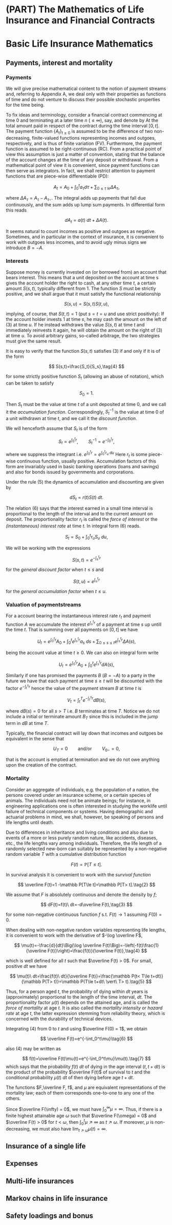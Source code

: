 # (PART) The Mathematics of Life Insurance and Financial Contracts {-}

# Basic Life Insurance Mathematics

## Payments, interest and mortality

### Payments

We will give precise mathematical content to the notion of payment streams and, referring to Appendix A, we deal only with their properties as functions of time and do not venture to discuss their possible stochastic properties for the time being.

To fix ideas and terminology, consider a financial contract commencing at time 0 and terminating at a later time $n$ $(\le \infty)$, say, and denote by At the total amount paid in respect of the contract during the time interval $[0, t]$. The payment function $\{A_t\}_{t\ge 0}$ is assumed to be the difference of two non-decreasing, finite-valued functions representing incomes and outgoes, respectively, and is thus of finite variation (FV). Furthermore, the payment function is assumed to be right-continuous (RC). From a practical point of view this assumption is just a matter of convention, stating that the balance of the account changes at the time of any deposit or withdrawal. From a mathematical point of view it is convenient, since payment functions can then serve as integrators. In fact, we shall restrict attention to payment functions that are piece-wise differentiable (PD):

$$
A_t=A_0+\int_0^ta_\tau d\tau+\sum_{0\le \tau\ le}\Delta A_\tau,\tag{1}
$$

where $\Delta A_\tau=A_\tau-A_{\tau-}$. The integral adds up payments that fall due continuously, and the sum adds up lump sum payments. In differential form this
reads

$$
dA_t=a(t)\ dt+\Delta A(t).\tag{2}
$$

It seems natural to count incomes as positive and outgoes as negative. Sometimes, and in particular in the context of insurance, it is convenient to work with outgoes less incomes, and to avoid ugly minus signs we introduce $B = -A$.

### Interests

Suppose money is currently invested on (or borrowed from) an account that bears interest. This means that a unit deposited on the account at time s gives the account holder the right to cash, at any other time $t$, a certain amount $S(s,t)$, typically different from 1. The function $S$ must be strictly positive, and we shall argue that it must satisfy the functional relationship

$$
S(s, u) = S(s, t) S(t, u) ,\tag{3}
$$

implying, of course, that $S(t,t) = 1$ (put $s = t = u$ and use strict positivity): If the account holder invests 1 at time $s$, he may cash the amount on the left of (3) at time $u$. If he instead withdraws the value $S(s,t)$ at time $t$ and immediately reinvests it again, he will obtain the amount on the right of (3) at time $u$. To avoid arbitrary gains, so-called arbitrage, the two strategies must give the same result.

It is easy to verify that the function $S(s,t)$ satisfies (3) if and only if it is of the form

$$
S(s,t)=\frac{S_t}{S_s},\tag{4}
$$

for some strictly positive function $S_t$ (allowing an abuse of notation), which can be taken to satisfy

$$
S_0=1.
$$

Then $S_t$ must be the value at time $t$ of a unit deposited at time 0, and we call it the *accumulation function*\index{accumulation function}. Correspondingly, $S_t^{-1}$ is the value at time 0 of a unit withdrawn at time $t$, and we call it the *discount function*\index{discount function}.

We will henceforth assume that $S_t$ is of the form

$$
S_t=e^{\int_0^t r},\qquad S_t^{-1}=e^{-\int_0^t r},\tag{5}
$$

where we suppress the integrant i.e. $e^{\int_0^t r}=e^{\int_0^t r_u\ du}$ Here $r_t$ is some piece-wise continuous function, usually positive. Accumulation factors of this form are invariably used in basic banking operations (loans and savings) and also for bonds issued by governments and corporations.

Under the rule (5) the dynamics of accumulation and discounting are given by

$$
dS_t=r(t)S(t)\ dt.\tag{6}
$$

The relation (6) says that the interest earned in a small time interval is proportional to the length of the interval and to the current amount on deposit. The proportionality factor $r_t$ is called the *force of interest*\index{force of interest} or the *(instantaneous) interest rate*\index{instantaneous interest rate} at time $t$. In integral form (6) reads.

$$
S_t=S_0+\int_0^tr_uS_u\ du,\tag{7}
$$

We will be working with the expressions

$$
S(s,t)=e^{-\int_s^tr}\tag{8}
$$

for the *general discount factor* when $t \le s$ and

$$
S(t,u)=e^{\int_u^tr}\tag{9}
$$

for the *general accumulation factor* when $t\le u$.

### Valuation of paymentstreams

For a account bearing the instantaneous interest rate $r_t$ and payment function $A$ we accumulate the interest $e^{\int_s^t r}$ of a payment at time $s$ up untill the time $t$. That is summing over all payments on $[0,t]$ we have

$$
U_t=e^{\int_0^tr}A_0+\int_0^te^{\int_s^tr}a_s\ ds+\sum_{0\le s\le t}e^{\int_s^tr}\Delta A(s),\tag{10}
$$

being the account value at time $t\ge 0$. We can also on integral form write

$$
U_t=e^{\int_0^tr}A_0+\int_0^te^{\int_s^tr}dA(s),\tag{11}
$$

Similarly if one has promised the payments $B$ ($B=-A$) to a party in the future we have that each payment at time $s\ge t$ will be discounted with the factor $e^{-\int_t^s r}$ hence the value of the payment stream $B$ at time $t$ is

$$
V_t=\int_t^Te^{-\int_t^sr}dB(s),\tag{12}
$$

where $dB(s)=0$ for all $s>T$ i.e. $B$ terminates at time $T$. Notice we do not include a initial or terminate amount $B_T$ since this is included in the jump term in $dB$ at time $T$.

Typically, the financial contract will lay down that incomes and outgoes be equivalent in the sense that

$$
U_T =0\qquad \text{and/or}\qquad V_{0-}=0,\tag{13}
$$

that is the account is emptied at termination and we do not owe anything upon the creation of the contract.

### Mortality

Consider an aggregate of individuals, e.g. the population of a nation, the persons covered under an insurance scheme, or a certain species of animals. The individuals need not be animate beings; for instance, in engineering applications one is often interested in studying the worklife until failure of technical components or systems. Having demographic and actuarial problems in mind, we shall, however, be speaking of persons and life lengths until death.

Due to differences in inheritance and living conditions and also due to events of a more or less purely random nature, like accidents, diseases, etc., the life lengths vary among individuals. Therefore, the life length of a randomly selected new-born can suitably be represented by a non-negative random variable $T$ with a cumulative distribution function

$$
F(t)=\mathbb P[T\le t].\tag{1}
$$

In survival analysis it is convenient to work with the *survival function*\index{survival function}

$$
\overline F(t)=1 -\mathbb P[T\le t]=\mathbb P[T> t].\tag{2}
$$

We assume that $F$ is absolutely continuous and denote the density by $f$;

$$
dF(t)=f(t)\ dt=-d\overline F(t),\tag{3}
$$

for some non-negative continuous function $f$ s.t. $F(t)\to 1$ assuming $F(0)=0$.

When dealing with non-negative random variables representing life lengths, it is convenient to work with the derivative of $-\log \overline F$,

$$
\mu(t)=-\frac{d}{dt}\Big(\log \overline F(t)\Big)=-\left(-f(t)\frac{1}{\overline F(t)}\right)=\frac{f(t)}{\overline F(t)},\tag{4}
$$

which is well defined for all $t$ such that $\overline F(t) > 0$. For small, positive $dt$ we have

$$
\mu(t)\ dt=\frac{f(t)\ dt}{\overline F(t)}=\frac{\mathbb P(t< T\le t+dt)}{\mathbb P(T> t)}=\mathbb P(T\le t+dt\ \vert\ T> t).\tag{5}
$$

Thus, for a person aged $t$, the probability of dying within $dt$ years is (approximately) proportional to the length of the time interval, $dt$. The proportionality factor $\mu (t)$ depends on the attained age, and is called the *force of mortality*\index{force of mortality} at age $t$. It is also called the *mortality intensity*\index{mortality intensity} or *hazard rate*\index{hazard rate} at age $t$, the latter expression stemming from reliability theory, which is concerned with the durability of technical devices.

Integrating (4) from 0 to $t$ and using $\overline F(0) = 1$, we obtain

$$
\overline F(t)=e^{-\int_0^t\mu}\tag{6}
$$

also (4) may be written as

$$
f(t)=\overline F(t)\mu(t)=e^{-\int_0^t\mu}\mu(t).\tag{7}
$$
which says that the probability $f (t)\ dt$ of dying in the age interval $(t, t + dt)$ is the product of the probability $\overline F(t)$ of survival to $t$ and the conditional probability $\mu(t)\ dt$ of then dying before age $t + dt$.

The functions $F,\overline F, f$, and $\mu$ are equivalent representations of the mortality law; each of them corresponds one-to-one to any one of the others.

Since $\overline F(\infty) = 0$, we must have $\int_0^\infty \mu=\infty$. Thus, if there is a finite highest attainable age $\omega$ such that $\overline F(\omega) = 0$ and $\overline F(t) > 0$ for $t < \omega$, then $\int_0^t\mu\nearrow\infty$ as $t\nearrow \omega$. If moreover, $\mu$ is non-decreasing, we must also have $\lim_{t\nearrow \omega}\mu(t)=\infty$.

## Insurance of a single life

## Expenses

## Multi-life insurances

## Markov chains in life insurance

## Safety loadings and bonus